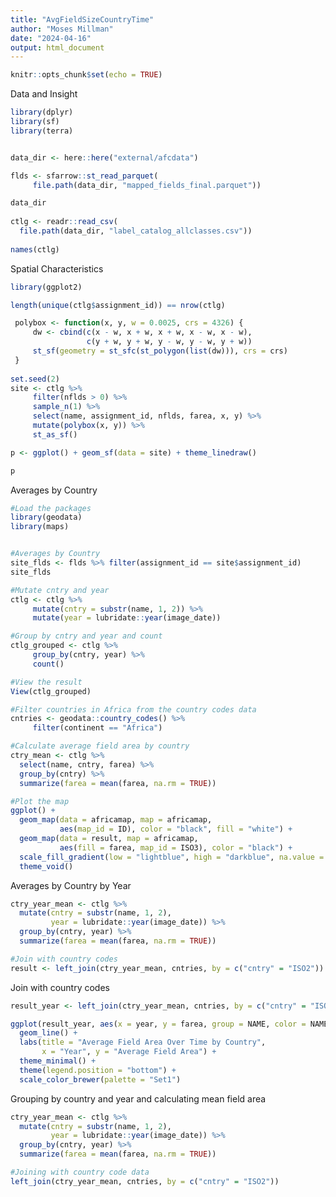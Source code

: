 ```yaml
---
title: "AvgFieldSizeCountryTime"
author: "Moses Millman"
date: "2024-04-16"
output: html_document
---
```


```r
knitr::opts_chunk$set(echo = TRUE)
```

Data and Insight

```r
library(dplyr)
library(sf)
library(terra)


data_dir <- here::here("external/afcdata")

flds <- sfarrow::st_read_parquet(
     file.path(data_dir, "mapped_fields_final.parquet"))

data_dir
   
ctlg <- readr::read_csv(
  file.path(data_dir, "label_catalog_allclasses.csv"))
  
names(ctlg)
```

Spatial Characteristics

```r
library(ggplot2)

length(unique(ctlg$assignment_id)) == nrow(ctlg)

 polybox <- function(x, y, w = 0.0025, crs = 4326) {
     dw <- cbind(c(x - w, x + w, x + w, x - w, x - w),
                 c(y + w, y + w, y - w, y - w, y + w))
     st_sf(geometry = st_sfc(st_polygon(list(dw))), crs = crs)
 }
 
set.seed(2)
site <- ctlg %>%
     filter(nflds > 0) %>%
     sample_n(1) %>%
     select(name, assignment_id, nflds, farea, x, y) %>%
     mutate(polybox(x, y)) %>%
     st_as_sf()

p <- ggplot() + geom_sf(data = site) + theme_linedraw()

p
```

Averages by Country

```r
#Load the packages
library(geodata)
library(maps)


#Averages by Country
site_flds <- flds %>% filter(assignment_id == site$assignment_id)
site_flds

#Mutate cntry and year
ctlg <- ctlg %>%
     mutate(cntry = substr(name, 1, 2)) %>%  
     mutate(year = lubridate::year(image_date)) 

#Group by cntry and year and count
ctlg_grouped <- ctlg %>%
     group_by(cntry, year) %>%
     count() 

#View the result
View(ctlg_grouped)

#Filter countries in Africa from the country codes data
cntries <- geodata::country_codes() %>%
     filter(continent == "Africa")

#Calculate average field area by country
ctry_mean <- ctlg %>%
  select(name, cntry, farea) %>%
  group_by(cntry) %>%
  summarize(farea = mean(farea, na.rm = TRUE))

#Plot the map
ggplot() +
  geom_map(data = africamap, map = africamap,
           aes(map_id = ID), color = "black", fill = "white") +
  geom_map(data = result, map = africamap,
           aes(fill = farea, map_id = ISO3), color = "black") +
  scale_fill_gradient(low = "lightblue", high = "darkblue", na.value = "grey") +
  theme_void()
```

Averages by Country by Year

```r
ctry_year_mean <- ctlg %>%
  mutate(cntry = substr(name, 1, 2),
         year = lubridate::year(image_date)) %>%
  group_by(cntry, year) %>%
  summarize(farea = mean(farea, na.rm = TRUE))

#Join with country codes
result <- left_join(ctry_year_mean, cntries, by = c("cntry" = "ISO2"))
```

Join with country codes

```r
result_year <- left_join(ctry_year_mean, cntries, by = c("cntry" = "ISO2"))

ggplot(result_year, aes(x = year, y = farea, group = NAME, color = NAME)) +
  geom_line() +
  labs(title = "Average Field Area Over Time by Country",
       x = "Year", y = "Average Field Area") +
  theme_minimal() +
  theme(legend.position = "bottom") +
  scale_color_brewer(palette = "Set1")
```

Grouping by country and year and calculating mean field area

```r
ctry_year_mean <- ctlg %>%
  mutate(cntry = substr(name, 1, 2),
         year = lubridate::year(image_date)) %>%
  group_by(cntry, year) %>%
  summarize(farea = mean(farea, na.rm = TRUE))

#Joining with country code data
left_join(ctry_year_mean, cntries, by = c("cntry" = "ISO2"))
```
